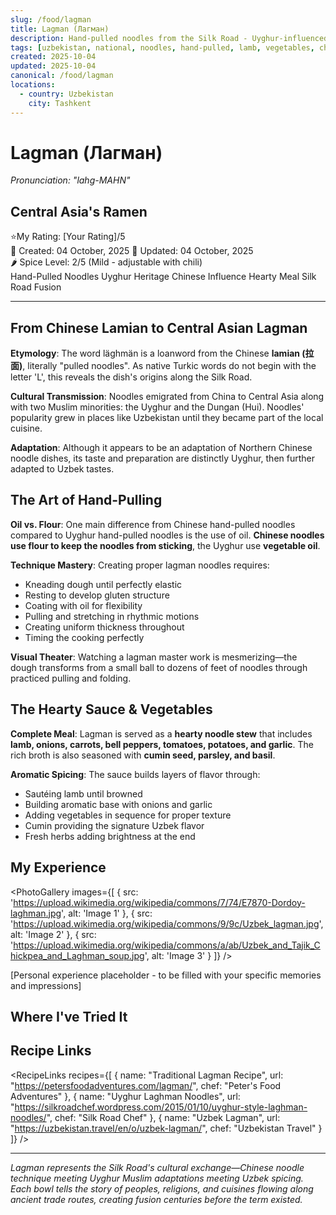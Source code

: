 ```yaml
---
slug: /food/lagman
title: Lagman (Лагман)
description: Hand-pulled noodles from the Silk Road - Uyghur-influenced dish with lamb and vegetables in savory broth
tags: [uzbekistan, national, noodles, hand-pulled, lamb, vegetables, chinese-influence, uyghur, hearty, silk-road]
created: 2025-10-04
updated: 2025-10-04
canonical: /food/lagman
locations:
  - country: Uzbekistan
    city: Tashkent
---
```



# Lagman (Лагман)
*Pronunciation: "lahg-MAHN"*

## Central Asia's Ramen

<div className="food-rating">
  <span className="star">⭐</span>My Rating: [Your Rating]/5
</div>

<div className="food-metadata">
  <span className="food-date">📅 Created: 04 October, 2025</span>
  <span className="food-date">🔄 Updated: 04 October, 2025</span>
</div>

<div className="spice-level">
  🌶️ Spice Level: 2/5 (Mild - adjustable with chili)
</div>

<div className="food-tags">
  <span className="food-tag">Hand-Pulled Noodles</span>
  <span className="food-tag">Uyghur Heritage</span>
  <span className="food-tag">Chinese Influence</span>
  <span className="food-tag">Hearty Meal</span>
  <span className="food-tag">Silk Road Fusion</span>
</div>

---

## From Chinese Lamian to Central Asian Lagman

**Etymology**: The word läghmän is a loanword from the Chinese **lamian (拉面)**, literally "pulled noodles". As native Turkic words do not begin with the letter 'L', this reveals the dish's origins along the Silk Road.

**Cultural Transmission**: Noodles emigrated from China to Central Asia along with two Muslim minorities: the Uyghur and the Dungan (Hui). Noodles' popularity grew in places like Uzbekistan until they became part of the local cuisine.

**Adaptation**: Although it appears to be an adaptation of Northern Chinese noodle dishes, its taste and preparation are distinctly Uyghur, then further adapted to Uzbek tastes.

## The Art of Hand-Pulling

**Oil vs. Flour**: One main difference from Chinese hand-pulled noodles compared to Uyghur hand-pulled noodles is the use of oil. **Chinese noodles use flour to keep the noodles from sticking**, the Uyghur use **vegetable oil**.

**Technique Mastery**: Creating proper lagman noodles requires:
- Kneading dough until perfectly elastic
- Resting to develop gluten structure
- Coating with oil for flexibility
- Pulling and stretching in rhythmic motions
- Creating uniform thickness throughout
- Timing the cooking perfectly

**Visual Theater**: Watching a lagman master work is mesmerizing—the dough transforms from a small ball to dozens of feet of noodles through practiced pulling and folding.

## The Hearty Sauce & Vegetables

**Complete Meal**: Lagman is served as a **hearty noodle stew** that includes **lamb, onions, carrots, bell peppers, tomatoes, potatoes, and garlic**. The rich broth is also seasoned with **cumin seed, parsley, and basil**.

**Aromatic Spicing**: The sauce builds layers of flavor through:
- Sautéing lamb until browned
- Building aromatic base with onions and garlic
- Adding vegetables in sequence for proper texture
- Cumin providing the signature Uzbek flavor
- Fresh herbs adding brightness at the end

## My Experience

<PhotoGallery
  images={[
    { src: 'https://upload.wikimedia.org/wikipedia/commons/7/74/E7870-Dordoy-laghman.jpg', alt: 'Image 1' },
    { src: 'https://upload.wikimedia.org/wikipedia/commons/9/9c/Uzbek_lagman.jpg', alt: 'Image 2' },
    { src: 'https://upload.wikimedia.org/wikipedia/commons/a/ab/Uzbek_and_Tajik_Chickpea_and_Laghman_soup.jpg', alt: 'Image 3' }
  ]}
/>

[Personal experience placeholder - to be filled with your specific memories and impressions]

## Where I've Tried It

<MapEmbed
  location="Tashkent, Uzbekistan"
  description="From Uyghur restaurants to family kitchens across Central Asia"
/>

## Recipe Links

<RecipeLinks
  recipes={[
    {
      name: "Traditional Lagman Recipe",
      url: "https://petersfoodadventures.com/lagman/",
      chef: "Peter's Food Adventures"
    },
    {
      name: "Uyghur Laghman Noodles",
      url: "https://silkroadchef.wordpress.com/2015/01/10/uyghur-style-laghman-noodles/",
      chef: "Silk Road Chef"
    },
    {
      name: "Uzbek Lagman",
      url: "https://uzbekistan.travel/en/o/uzbek-lagman/",
      chef: "Uzbekistan Travel"
    }
  ]}
/>

---

*Lagman represents the Silk Road's cultural exchange—Chinese noodle technique meeting Uyghur Muslim adaptations meeting Uzbek spicing. Each bowl tells the story of peoples, religions, and cuisines flowing along ancient trade routes, creating fusion centuries before the term existed.*

